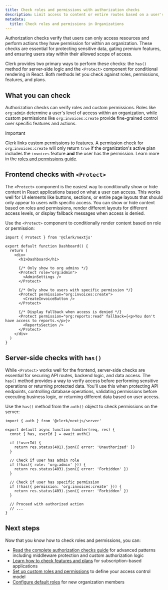 ```yaml
---
title: Check roles and permissions with authorization checks
description: Limit access to content or entire routes based on a user's organization role or permissions.
metadata:
  title: Check roles and permissions in Organizations
---
```


Authorization checks verify that users can only access resources and perform actions they have permission for within an organization. These checks are essential for protecting sensitive data, gating premium features, and ensuring users stay within their allowed scope of access.

Clerk provides two primary ways to perform these checks: the `has()` method for server-side logic and the `<Protect>` component for conditional rendering in React. Both methods let you check against roles, permissions, features, and plans.

## What you can check

Authorization checks can verify roles and custom permissions. Roles like `org:admin` determine a user's level of access within an organization, while custom permissions like `org:invoices:create` provide fine-grained control over specific features and actions.

> [!IMPORTANT]
> Clerk links custom permissions to features. A permission check for `org:invoices:create` will only return `true` if the organization's active plan includes the `invoices` feature **and** the user has the permission. Learn more in the [roles and permissions guide](/docs/guides/organizations/control-access/roles-and-permissions#custom-permissions).

## Frontend checks with `<Protect>`

The `<Protect>` component is the easiest way to conditionally show or hide content in React applications based on what a user can access. This works well for UI elements like buttons, sections, or entire page layouts that should only appear to users with specific access. You can show or hide content based on roles and permissions, render different layouts for different access levels, or display fallback messages when access is denied.

Use the `<Protect>` component to conditionally render content based on role or permission:

```tsx
import { Protect } from '@clerk/nextjs'

export default function Dashboard() {
  return (
    <div>
      <h1>Dashboard</h1>

      {/* Only show to org admins */}
      <Protect role="org:admin">
        <AdminSettings />
      </Protect>

      {/* Only show to users with specific permission */}
      <Protect permission="org:invoices:create">
        <CreateInvoiceButton />
      </Protect>

      {/* Display fallback when access is denied */}
      <Protect permission="org:reports:read" fallback={<p>You don't have access to reports.</p>}>
        <ReportsSection />
      </Protect>
    </div>
  )
}
```

## Server-side checks with `has()`

While `<Protect>` works well for the frontend, server-side checks are essential for securing API routes, backend logic, and data access. The `has()` method provides a way to verify access before performing sensitive operations or returning protected data. You'll use this when protecting API endpoints, controlling database operations, validating permissions before executing business logic, or returning different data based on user access.

Use the `has()` method from the `auth()` object to check permissions on the server:

```tsx
import { auth } from '@clerk/nextjs/server'

export default async function handler(req, res) {
  const { has, userId } = await auth()

  if (!userId) {
    return res.status(401).json({ error: 'Unauthorized' })
  }

  // Check if user has admin role
  if (!has({ role: 'org:admin' })) {
    return res.status(403).json({ error: 'Forbidden' })
  }

  // Check if user has specific permission
  if (!has({ permission: 'org:invoices:create' })) {
    return res.status(403).json({ error: 'Forbidden' })
  }

  // Proceed with authorized action
  // ...
}
```

## Next steps

Now that you know how to check roles and permissions, you can:

- [Read the complete authorization checks guide](/docs/guides/secure/authorization-checks) for advanced patterns including middleware protection and custom authorization logic
- [Learn how to check features and plans](/docs/guides/billing/for-b2b#control-access-with-features-plans-and-permissions) for subscription-based applications
- [Set up custom roles and permissions](/docs/guides/organizations/control-access/roles-and-permissions) to define your access control model
- [Configure default roles](/docs/guides/organizations/configure#default-roles) for new organization members
